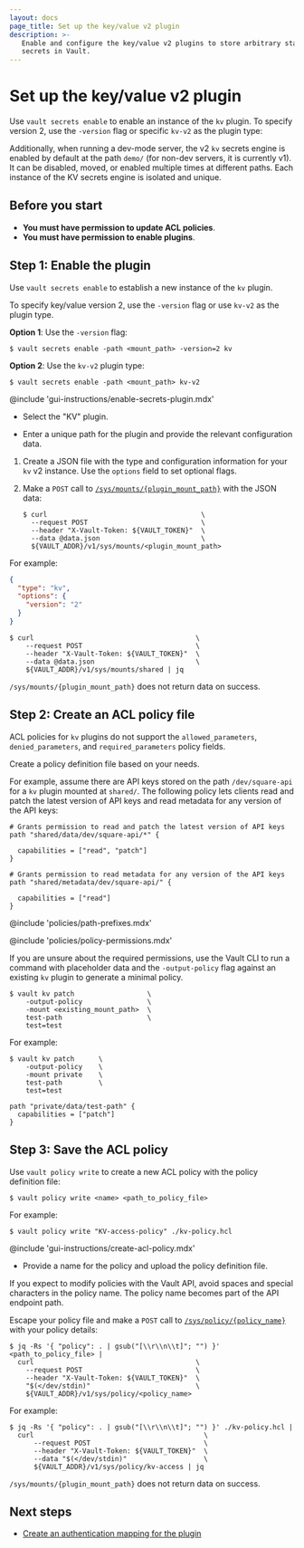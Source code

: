 ```yaml
---
layout: docs
page_title: Set up the key/value v2 plugin
description: >-
   Enable and configure the key/value v2 plugins to store arbitrary static
   secrets in Vault.
---
```


# Set up the key/value v2 plugin

Use `vault secrets enable` to enable an instance of the `kv` plugin. To specify
version 2, use the `-version` flag or specific `kv-v2` as the plugin type:

Additionally, when running a dev-mode server, the v2 `kv` secrets engine is enabled by default at the
path `demo/` (for non-dev servers, it is currently v1). It can be disabled, moved, or enabled multiple times at
different paths. Each instance of the KV secrets engine is isolated and unique.


## Before you start 

- **You must have permission to update ACL policies**.
- **You must have permission to enable plugins**.



## Step 1: Enable the plugin


<Tabs>

<Tab heading="CLI" group="cli">

Use `vault secrets enable` to establish a new instance of the `kv` plugin.

To specify key/value version 2, use the `-version` flag or use `kv-v2` as the
plugin type.


**Option 1**: Use the `-version` flag:

```shell-session
$ vault secrets enable -path <mount_path> -version=2 kv
```

**Option 2**: Use the `kv-v2` plugin type:

```shell-session
$ vault secrets enable -path <mount_path> kv-v2
```

</Tab>

<Tab heading="GUI" group="gui">

@include 'gui-instructions/enable-secrets-plugin.mdx'

- Select the "KV" plugin.

- Enter a unique path for the plugin and provide the relevant configuration
  data.

</Tab>

<Tab heading="API" group="api">

1. Create a JSON file with the type and configuration information for your `kv`
v2 instance. Use the `options` field to set optional flags.

1. Make a `POST` call to
   [`/sys/mounts/{plugin_mount_path}`](/vault/api-docs/system/mounts#enable-secrets-engine)
   with the JSON data:
    ```shell-session
    $ curl                                      \
      --request POST                            \
      --header "X-Vault-Token: ${VAULT_TOKEN}"  \
      --data @data.json                         \
      ${VAULT_ADDR}/v1/sys/mounts/<plugin_mount_path>
    ```


For example:


<CodeBlockConfig hideClipboard="true">

```json
{
  "type": "kv",
  "options": {
    "version": "2"
  }
}
```

</CodeBlockConfig>

<CodeBlockConfig hideClipboard="true">

```shell-session
$ curl                                        \
    --request POST                            \
    --header "X-Vault-Token: ${VAULT_TOKEN}"  \
    --data @data.json                         \
    ${VAULT_ADDR}/v1/sys/mounts/shared | jq
```

</CodeBlockConfig>

`/sys/mounts/{plugin_mount_path}` does not return data on success.

</Tab>

</Tabs>



## Step 2: Create an ACL policy file

<Note>

  ACL policies for `kv` plugins do not support the `allowed_parameters`,
  `denied_parameters`, and `required_parameters` policy fields.

</Note>

Create a policy definition file based on your needs.

For example, assume there are API keys stored on the path `/dev/square-api` for
a `kv` plugin mounted at `shared/`. The following policy lets clients read and
patch the latest version of API keys and read metadata for any version of the
API keys:

```hcl
# Grants permission to read and patch the latest version of API keys
path "shared/data/dev/square-api/*" {

  capabilities = ["read", "patch"]
}

# Grants permission to read metadata for any version of the API keys
path "shared/metadata/dev/square-api/" {

  capabilities = ["read"]
}
```

<Tabs>

<Tab heading="Available path prefixes">

@include 'policies/path-prefixes.mdx'

</Tab>

<Tab heading="Available permissions">

@include 'policies/policy-permissions.mdx'

</Tab>

</Tabs>

If you are unsure about the required permissions, use the Vault CLI to run a
command with placeholder data and the `-output-policy` flag against an existing
`kv` plugin to generate a minimal policy. 

<CodeBlockConfig highlight="2">

```shell-session
$ vault kv patch                  \
    -output-policy                \
    -mount <existing_mount_path>  \
    test-path                     \
    test=test
```

</CodeBlockConfig>

For example:

<CodeBlockConfig hideClipboard="true">

```shell-session
$ vault kv patch      \
    -output-policy    \
    -mount private    \
    test-path         \
    test=test

path "private/data/test-path" {
  capabilities = ["patch"]
}
```

</CodeBlockConfig>

## Step 3: Save the ACL policy

<Tabs>

<Tab heading="CLI" group="cli">

Use `vault policy write` to create a new ACL policy with the policy definition
file:

```shell-session
$ vault policy write <name> <path_to_policy_file>
```

For example:

<CodeBlockConfig hideClipboard="true">

```shell-session
$ vault policy write "KV-access-policy" ./kv-policy.hcl
```

</CodeBlockConfig>

</Tab>

<Tab heading="GUI" group="gui">

@include 'gui-instructions/create-acl-policy.mdx'

- Provide a name for the policy and upload the policy definition file.

<Tip>

If you expect to modify policies with the Vault API, avoid spaces and special
characters in the policy name. The policy name becomes part of the API endpoint
path.

</Tip>

</Tab>

<Tab heading="API" group="api">

Escape your policy file and make a `POST` call to
[`/sys/policy/{policy_name}`](/vault/api-docs/system/policy#create-update-policy)
with your policy details:

```shell-session
$ jq -Rs '{ "policy": . | gsub("[\\r\\n\\t]"; "") }' <path_to_policy_file> |
  curl                                        \
    --request POST                            \
    --header "X-Vault-Token: ${VAULT_TOKEN}"  \
    "$(</dev/stdin)"                          \
    ${VAULT_ADDR}/v1/sys/policy/<policy_name>
```

For example:

<CodeBlockConfig hideClipboard="true">

```shell-session
$ jq -Rs '{ "policy": . | gsub("[\\r\\n\\t]"; "") }' ./kv-policy.hcl |
  curl                                          \
      --request POST                            \
      --header "X-Vault-Token: ${VAULT_TOKEN}"  \
      --data "$(</dev/stdin)"                   \
      ${VAULT_ADDR}/v1/sys/policy/kv-access | jq
```

</CodeBlockConfig>

`/sys/mounts/{plugin_mount_path}` does not return data on success.

</Tab>

</Tabs>



## Next steps 

- [Create an authentication mapping for the plugin](/vault/docs/concepts/policies#associating-policies)
